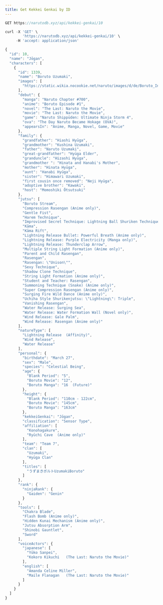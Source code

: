 ```yaml
---
title: Get Kekkei Genkai by ID
---
```


```js
GET https://narutodb.xyz/api/kekkei-genkai/10
```

```js
curl -X 'GET' \
        'https://narutodb.xyz/api/kekkei-genkai/10' \
     -H 'accept: application/json'
```

```js
{
  "id": 10,
  "name": "Jōgan",
  "characters": [
    {
      "id": 1339,
      "name": "Boruto Uzumaki",
      "images": [
        "https://static.wikia.nocookie.net/naruto/images/d/de/Boruto_Infobox.png/revision/latest/scale-to-width-down/300?cb=20220130144217"
      ],
      "debut": {
        "manga": "Naruto Chapter #700",
        "anime": "Boruto Episode #1",
        "novel": "The Last: Naruto the Movie",
        "movie": "The Last: Naruto the Movie",
        "game": "Naruto Shippūden: Ultimate Ninja Storm 4",
        "ova": "The Day Naruto Became Hokage (OVA)",
        "appearsIn": "Anime, Manga, Novel, Game, Movie"
      },
      "family": {
        "grandfather": "Hiashi Hyūga",
        "grandmother": "Kushina Uzumaki",
        "father": "Naruto Uzumaki",
        "great-grandfather": "Hyūga Elder",
        "granduncle": "Hizashi Hyūga",
        "grandmother ": "Hinata and Hanabi's Mother",
        "mother": "Hinata Hyūga",
        "aunt": "Hanabi Hyūga",
        "sister": "Himawari Uzumaki",
        "first cousin once removed": "Neji Hyūga",
        "adoptive brother": "Kawaki",
        "host": "Momoshiki Ōtsutsuki"
      },
      "jutsu": [
        "Boruto Stream",
        "Compression Rasengan (Anime only)",
        "Gentle Fist",
        "Harem Technique",
        "Improvised Secret Technique: Lightning Ball Shuriken Technique (Anime only)",
        "Kāma",
        "Kāma Rift",
        "Lightning Release Bullet: Powerful Breath (Anime only)",
        "Lightning Release: Purple Electricity (Manga only)",
        "Lightning Release: Thunderclap Arrow",
        "Multiple String Light Formation (Anime only)",
        "Parent and Child Rasengan",
        "Rasengan",
        "Rasengan: \"Unison\"",
        "Sexy Technique",
        "Shadow Clone Technique",
        "String Light Formation (Anime only)",
        "Student and Teacher: Rasengan",
        "Summoning Technique (Snake) (Anime only)",
        "Super Compression Rasengan (Anime only)",
        "Surging Fire Wild Dance (Anime only)",
        "Uchiha Style Shurikenjutsu: \"Lightning\": Triple",
        "Vanishing Rasengan",
        "Water Release: Surging Sea",
        "Water Release: Water Formation Wall (Novel only)",
        "Wind Release: Gale Palm",
        "Wind Release: Rasengan (Anime only)"
      ],
      "natureType": [
        "Lightning Release  (Affinity)",
        "Wind Release",
        "Water Release"
      ],
      "personal": {
        "birthdate": "March 27",
        "sex": "Male",
        "species": "Celestial Being",
        "age": {
          "Blank Period": "5",
          "Boruto Movie": "12",
          "Boruto Manga": "16  (Future)"
        },
        "height": {
          "Blank Period": "110cm - 122cm",
          "Boruto Movie": "145cm",
          "Boruto Manga": "163cm"
        },
        "kekkeiGenkai": "Jōgan",
        "classification": "Sensor Type",
        "affiliation": [
          "Konohagakure",
          "Ryūchi Cave  (Anime only)"
        ],
        "team": "Team 7",
        "clan": [
          "Uzumaki",
          "Hyūga Clan"
        ],
        "titles": [
          "うずまきボルトUzumakiBoruto"
        ]
      },
      "rank": {
        "ninjaRank": {
          "Gaiden": "Genin"
        }
      },
      "tools": [
        "Chakra Blade",
        "Flash Bomb (Anime only)",
        "Hidden Kunai Mechanism (Anime only)",
        "Jutsu Absorption Arm",
        "Shinobi Gauntlet",
        "Sword"
      ],
      "voiceActors": {
        "japanese": [
          "Yūko Sanpei",
          "Kokoro Kikuchi   (The Last: Naruto the Movie)"
        ],
        "english": [
          "Amanda Celine Miller",
          "Maile Flanagan   (The Last: Naruto the Movie)"
        ]
      }
    }
  ]
}
```
